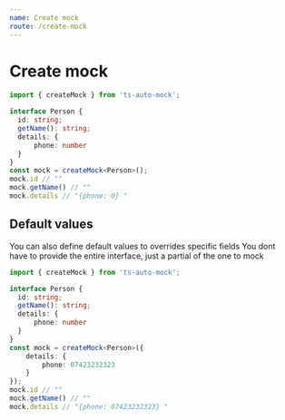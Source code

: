 ```yaml
---
name: Create mock
route: /create-mock
---
```


# Create mock
```ts
import { createMock } from 'ts-auto-mock';

interface Person {
  id: string;
  getName(): string;
  details: {
      phone: number
  }
}
const mock = createMock<Person>();
mock.id // ""
mock.getName() // ""
mock.details // "{phone: 0} "
```

## Default values

You can also define default values to overrides specific fields
You dont have to provide the entire interface, just a partial of the one to mock
```ts
import { createMock } from 'ts-auto-mock';

interface Person {
  id: string;
  getName(): string;
  details: {
      phone: number
  }
}
const mock = createMock<Person>({
    details: {
        phone: 07423232323
    }
});
mock.id // ""
mock.getName() // ""
mock.details // "{phone: 07423232323} "
```
